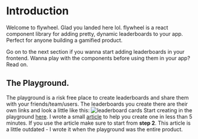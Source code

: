 # Introduction
 
Welcome to flywheel. Glad you landed here lol. flywheel is a react component library for adding pretty, dynamic leaderboards to your app. Perfect for anyone building a gamified product.

Go on to the next section if you wanna start adding leaderboards in your frontend.
Wanna play with the components before using them in your app? Read on.

## The Playground.

The playground is a risk free place to create leaderboards and share them with your friends/team/users. The leaderboards you create there are their own links and look a little like this:
<img src="https://pbs.twimg.com/profile_banners/1544377684876197888/1681537919/1500x500" alt="leaderboard cards"></img>
Start creating in the playground [here](https://playground.myflywheel.app/leaderboards/all). I wrote a small [article](https://flywheelleaderboardsgocrazy.substack.com/p/yooo-u-can-now-create-ur-own-awesome) to help you create one in less than 5 minutes. If you use the article make sure to start from **step 2**. This article is a little outdated - I wrote it when the playground was the entire product.

